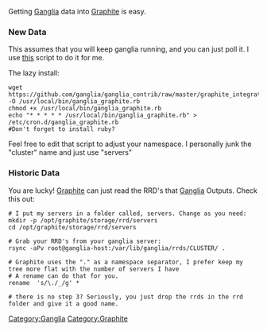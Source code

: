 Getting [[Ganglia]] data into [[Graphite]] is easy.

=== New Data ===
This assumes that you will keep ganglia running, and you can just poll it. I use [https://github.com/ganglia/ganglia_contrib/blob/master/graphite_integration/ganglia_graphite.rb this] script to do it for me.

The lazy install:
<pre>
wget https://github.com/ganglia/ganglia_contrib/raw/master/graphite_integration/ganglia_graphite.rb -O /usr/local/bin/ganglia_graphite.rb
chmod +x /usr/local/bin/ganglia_graphite.rb
echo "* * * * * /usr/local/bin/ganglia_graphite.rb" > /etc/cron.d/ganglia_graphite.rb
#Don't forget to install ruby?
</pre>
Feel free to edit that script to adjust your namespace. I personally junk the "cluster" name and just use "servers"

=== Historic Data ===
You are lucky! [[Graphite]] can just read the RRD's that [[Ganglia]] Outputs. Check this out:
<pre>
# I put my servers in a folder called, servers. Change as you need:
mkdir -p /opt/graphite/storage/rrd/servers
cd /opt/graphite/storage/rrd/servers
 
# Grab your RRD's from your ganglia server:
rsync -aPv root@ganglia-host:/var/lib/ganglia/rrds/CLUSTER/ .
 
# Graphite uses the "." as a namespace separator, I prefer keep my tree more flat with the number of servers I have
# A rename can do that for you.
rename  's/\./_/g' *

# there is no step 3? Seriously, you just drop the rrds in the rrd folder and give it a good name.
</pre>

[[Category:Ganglia]][[Category:Graphite]]